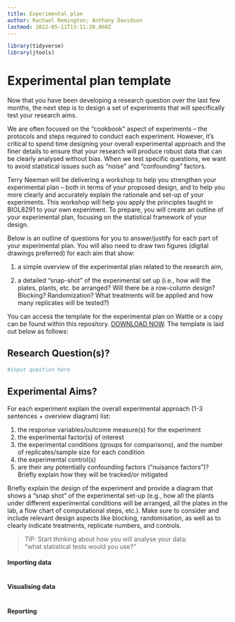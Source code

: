 ```yaml
---
title: Experimental plan
author: Rachael Remington; Anthony Davidson
lastmod: 2022-05-11T13:11:20.068Z
---
```


```r
library(tidyverse)
library(jtools)
```

# Experimental plan template

Now that you have been developing a research question over the last few months, the next step is to design a set of experiments that will specifically test your research aims.

We are often focused on the “cookbook” aspect of experiments – the protocols and steps required to conduct each experiment. However, it’s critical to spend time designing your overall experimental approach and the finer details to ensure that your research will produce robust data that can be clearly analysed without bias. When we test specific questions, we want to avoid statistical issues such as “noise” and "confounding" factors.

Terry Neeman will be delivering a workshop to help you strengthen your experimental plan – both in terms of your proposed design, and to help you more clearly and accurately explain the rationale and set-up of your experiments. This workshop will help you apply the principles taught in BIOL8291 to your own experiment. To prepare, you will create an outline of your experimental plan, focusing on the statistical framework of your design.

Below is an outline of questions for you to answer/justify for each part of your experimental plan. You will also need to draw two figures (digital drawings preferred) for each aim that show:

1) a simple overview of the experimental plan related to the research aim,

2) a detailed “snap-shot” of the experimental set up (i.e., how will the plates, plants, etc. be arranged? Will there be a row-column design? Blocking? Randomization? What treatments will be applied and how many replicates will be tested?)

You can access the template for the experimental plan on Wattle or a copy can be found within this repository. [DOWNLOAD NOW]("3. Statistical Methods in Biology - Chapter 3.pdf"). The template is laid out below as follows:

## Research Question(s)?

```r
#input question here
```

## Experimental Aims?

For each experiment explain the overall experimental approach (1-3 sentences + overview diagram) list:

1) the response variables/outcome measure(s) for the experiment
2) the experimental factor(s) of interest
3) the experimental conditions (groups for comparisons), and the number of replicates/sample size for each condition
4) the experimental control(s)
5) are their any potentially confounding factors (“nuisance factors”)? Briefly explain how they will be tracked/or mitigated

Briefly explain the design of the experiment and provide a diagram that shows a “snap shot” of the experimental set-up (e.g., how all the plants under different experimental conditions will be arranged, all the plates in the lab, a flow chart of computational steps, etc.). Make sure to consider and include relevant design aspects like blocking, randomisation, as well as to clearly indicate treatments, replicate numbers, and controls.

> TIP: Start thinking about how you will analyse your data:  
                "what statistical tests would you use?"
                
                
#### Importing data

```r

```

#### Visualising data

```r

```



#### Reporting

```r

```

